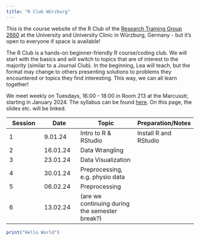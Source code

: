 ```yaml
---
title: "R Club Würzburg"
---
```


This is the course website of the R Club of the [Research Training Group 2660](https://www.uni-wuerzburg.de/grk2660/news/) at the University and University Clinic in Würzburg, Germany - but it's open to everyone if space is available!

The R Club is a hands-on beginner-friendly R course/coding club. We will start with the basics and will switch to topics that are of interest to the majority (similar to a Journal Club). In the beginning, Lea will teach, but the format may change to others presenting solutions to problems they encountered or topics they find interesting. This way, we can all learn together!

We meet weekly on Tuesdays, 16:00 - 18:00 in Room 213 at the Marcusstr, starting in January 2024. The syllabus can be found [here](https://docs.google.com/document/d/1ZJPsgPMPv_2EYwyGL7kv9Mb846iilznj3cuKNvwuINc/edit#heading=h.9xs7fuefba6l). On this page, the slides etc. will be linked.

| Session | Date     | Topic                                          | Preparation/Notes     |
|----------------|----------------|-------------------------|----------------|
| 1       | 9.01.24  | Intro to R & RStudio                           | Install R and RStudio |
| 2       | 16.01.24 | Data Wrangling                                 |                       |
| 3       | 23.01.24 | Data Visualization                             |                       |
| 4       | 30.01.24 | Preprocessing, e.g. physio data                |                       |
| 5       | 06.02.24 | Preprocessing                                  |                       |
| 6       | 13.02.24 | (are we continuing during the semester break?) |                       |

```r
print("Hello World")
```
